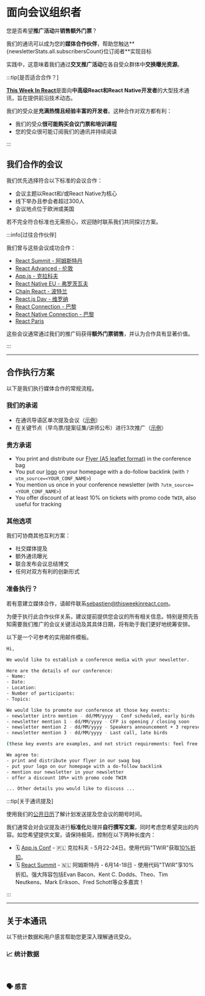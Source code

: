 
# 面向会议组织者

您是否希望**推广活动**并**销售额外门票**？

我们的通讯可以成为您的**媒体合作伙伴**，帮助您触达**{newsletterStats.all.subscribersCount}位订阅者**实现目标

实践中，这意味着我们通过**交叉推广活动**在各自受众群体中**交换曝光资源**。

:::tip[是否适合合作？]

[**This Week In React**](/)是面向**中高级React和React Native开发者**的大型技术通讯，旨在提供前沿技术动态。

我们的受众是**充满热情且经验丰富的开发者**。这种合作对双方都有利：

- 我们的受众**很可能购买会议门票和培训课程**
- 您的受众很可能订阅我们的通讯并持续阅读

:::

## 我们合作的会议

我们优先选择符合以下标准的会议合作：

- 会议主题以React和/或React Native为核心
- 线下举办且参会者超过300人
- 会议地点位于欧洲或美国

若不完全符合标准也无需担心，欢迎随时联系我们共同探讨方案。

:::info[过往合作伙伴]

我们曾与这些会议成功合作：

- [React Summit - 阿姆斯特丹](https://reactsummit.com/)
- [React Advanced - 伦敦](https://reactadvanced.com/)
- [App.js - 克拉科夫](https://appjs.co/)
- [React Native EU - 弗罗茨瓦夫](https://www.react-native.eu/)
- [Chain React - 波特兰](https://chainreactconf.com/)
- [React.js Day - 维罗纳](https://2023.reactjsday.it/)
- [React Connection - 巴黎](https://reactconnection.io/)
- [React Native Connection - 巴黎](https://reactnativeconnection.io/)
- [React Paris](https://react.paris/)

这些会议通常通过我们的推广码获得**额外门票销售**，并认为合作具有显著价值。

:::

---

## 合作执行方案

以下是我们执行媒体合作的常规流程。

### 我们的承诺

- 在通讯导语区单次提及会议（[示例](/newsletter/159)）
- 在关键节点（早鸟票/提案征集/讲师公布）进行3次推广（[示例](/newsletter/159#react)）

### 贵方承诺

- You print and distribute our [Flyer (A5 leaflet format)](https://drive.google.com/drive/folders/1tVoR3u5qERjt9hwyNQQMJzax3iYEKcsL) in the conference bag
- You put our [logo](https://drive.google.com/drive/folders/1029GIVDLUizLhhz0xNAdDlMnPhsQ3_f7) on your homepage with a do-follow backlink (with `?utm_source=<YOUR_CONF_NAME>`)
- You mention us once in your conference newsletter (with `?utm_source=<YOUR_CONF_NAME>`)
- You offer discount of at least 10% on tickets with promo code `TWIR`, also useful for tracking

### 其他选项

我们可协商其他互利方案：

- 社交媒体提及
- 额外通讯曝光
- 联合发布会议总结博文
- 任何对双方有利的创新形式

### 准备执行？

若有意建立媒体合作，请邮件联系[sebastien@thisweekinreact.com](mailto:sebastien@thisweekinreact.com?subject=%3CCONF_NAME%3E%20x%20This%20Week%20In%20React%20-%20Media%20Partnership)。

为便于执行此合作伙伴关系，建议提前提供您会议的所有相关信息。特别是预先告知需要我们推广的会议关键活动及其具体日期，将有助于我们更好地统筹安排。

以下是一个可参考的实用邮件模板。

```bash title="Subject: <CONF_NAME> x This Week In React - Media Partnership"
Hi,

We would like to establish a conference media with your newsletter.

Here are the details of our conference:
- Name:
- Date:
- Location:
- Number of participants:
- Topics:

We would like to promote our conference at those key events:
- newsletter intro mention - dd/MM/yyyy - Conf scheduled, early birds
- newsletter mention 1 - dd/MM/yyyy - CFP is opening / closing soon
- newsletter mention 2 - dd/MM/yyyy - Speakers announcement + 3 representative headliners
- newsletter mention 3 - dd/MM/yyyy - Last call, late birds

(these key events are examples, and not strict requirements: feel free to suggest whatever helps you get conversions)

We agree to:
- print and distribute your flyer in our swag bag
- put your logo on our homepage with a do-follow backlink
- mention our newsletter in your newsletter
- offer a discount 10%+ with promo code TWIR

... Other details you would like to discuss ...
```

:::tip[关于通讯提及]

使用我们的[公开日历](https://thisweekinreact.com/calendar)了解计划发送提及您会议的期号时间。

我们通常会对会议提及进行**标准化**处理并**自行撰写文案**，同时考虑您希望突出的内容。如您希望提供文案，请保持极简，控制在以下两种长度内：

- 🗓 [App.js Conf](https://appjs.co/?utm_source=thisweekinreact) - 🇵🇱 克拉科夫 - 5月22-24日。使用代码"TWIR"获取[10%折扣](https://ti.to/appjs/2024/discount/TWIR)。
- 🗓 [React Summit](https://reactsummit.com/?utm_source=thisweekinreact) - 🇳🇱 阿姆斯特丹 - 6月14-18日 - 使用代码"TWIR"享10%折扣。强大阵容包括Evan Bacon、Kent C. Dodds、Theo、Tim Neutkens、Mark Erikson、Fred Schott等众多嘉宾！

:::

---

## 关于本通讯

以下统计数据和用户感言帮助您更深入理解通讯受众。

### 📈 统计数据

<SponsoringTabsStats />

<br />

### 🗣 感言

<SponsoringTabsTestimonials />